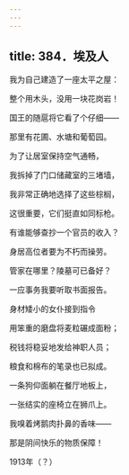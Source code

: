 ```yaml
---
---
---
```

title: 384．埃及人
---




我为自己建造了一座太平之屋：

整个用木头，没用一块花岗岩！

国王的随扈将它看了个仔细——

那里有花圃、水塘和葡萄园。

为了让居室保持空气通畅，

我拆掉了门口储藏室的三堵墙，

我非常正确地选择了这些棕榈，

这很重要，它们挺直如同标枪。

有谁能够查抄一个官员的收入？

身居高位者要为不朽而操劳。

管家在哪里？陵墓可已备好？

一应事务我要听取书面报告。

身材矮小的女仆接到指令

用笨重的磨盘将麦粒碾成面粉；

税钱将稳妥地发给神职人员；

粮食和棉布的笔录也已拟成。

一条狗仰面躺在餐厅地板上，

一张结实的座椅立在狮爪上。

我嗅着烤鹅肉扑鼻的香味——

那是阴间快乐的物质保障！

1913年（？）